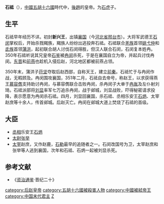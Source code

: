 {{Emperorcn box|图像=
|名称=石祗
|姓名=石祗
|庙号=無
|谥号=無
|陵墓=
|政权=[[后赵|后赵]]
|出生日期=？
|逝世日期=351年
|在位=350年-351年
|年号=
'''[[永寧_(後趙)|永宁]]'''：350年三月-351年四月
}}
'''石祗'''（{{bd||?|351年|catIdx=S}}），[[中國|中國]][[五胡十六國|五胡十六國]]時代中，[[後趙|後趙]]的皇帝。为[[石虎|石虎]]子。

==生平==
石祗早年经历不详。初封'''新兴王'''，出镇[[襄国|襄国]]（今[[河北省|河北省]][[邢台市|邢台市]]）。大将军武德王[[石闵|石闵]]掌权后，开始杀戮羯族，羯族人纷纷出逃投奔石祗。石祗联合[[羌族|羌族]]首领[[姚弋仲|姚弋仲]]和[[氐族|氐族]]首领[[蒲洪|蒲洪]]，起初联合胡人讨伐石闵得胜，但汉人联合石闵，石闵复本姓冉。350年石祗听说其兄皇帝[[石鉴|石鉴]]被[[冉闵|冉闵]]杀死，于是在襄国自立为帝，并起兵讨伐冉闵。[[东晋|东晋]]和[[前燕|前燕]]也趁机入侵后赵，河北地区都被前燕占领。

350年末，蒲洪子[[苻坚|苻坚]]夺取后赵西部，自称天王，建立[[前秦|前秦]]。石祗忙于与冉闵作战，无暇顾及。冉闵围攻襄国，351年二月，石祗自去帝号，称赵王，以求获得燕王[[慕容儁|慕容儁]]支持助讨冉闵，与慕容儁联合击败冉闵，杀冉闵子大单于[[冉胤|冉胤]]及左仆射刘琦。石祗派部将[[刘显_(后赵)|刘显]]率军七万追杀冉闵，战于邺城，刘显战败，吓得秘密请求投降，表示愿意为冉闵杀石祗。四月，刘显回襄国，杀石祗、丞相乐安王[[石炳|石炳]]、太宰赵庶等十余人，传首邺城。后赵灭亡。冉闵在邺城大道上焚烧了石祗的首级。

==大臣==
* [[丞相|丞相]]乐安王[[石炳|石炳]]
* [[太尉|太尉]][[張舉_(東晉)|张举]]
* [[太宰|太宰]]赵庶，又作赵鹿，[[石勒|石勒]]最早的追随者之一。石闵改国号为卫，太宰赵庶和张举等人逃到襄国，次年和石祗、石炳一起被刘显杀死。

==参考文献==
*《[[资治通鉴|资治通鉴]]·晋纪二十》
{{中国皇帝|后赵义阳王[[石鉴|石鉴]]|[[刘显_(后赵)|刘显]]|[[东晋十六国君主列表|中国后赵皇帝]]|350年-351年}}

{{五胡十六國君主}}

[[category:后赵皇帝|category:后赵皇帝]]
[[category:五胡十六國被殺害人物|category:五胡十六國被殺害人物]]
[[category:中國被弒帝王|category:中國被弒帝王]]
[[category:中国末代君主|category:中国末代君主]]
[[category:石姓|Z]]